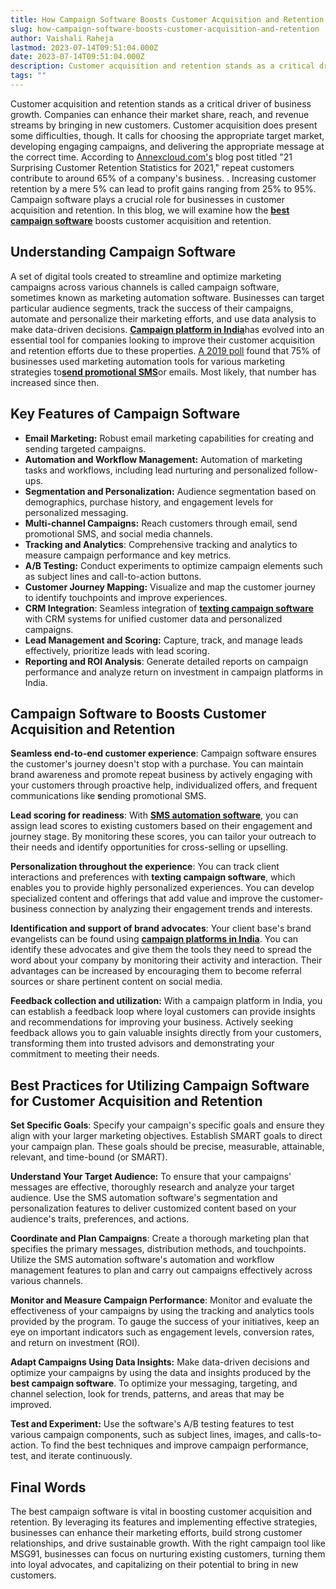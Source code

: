 ```yaml
---
title: How Campaign Software Boosts Customer Acquisition and Retention
slug: how-campaign-software-boosts-customer-acquisition-and-retention
author: Vaishali Raheja
lastmod: 2023-07-14T09:51:04.000Z
date: 2023-07-14T09:51:04.000Z
description: Customer acquisition and retention stands as a critical driver of business growth. Companies can enhance their market share, reach, and revenue streams by bringing in new customers. Customer acquisition does present some difficulties, though. It calls for choosing the appropriate target market, developing engaging campaigns, and delivering the appropriate message at the correct time. According to [Annexcloud.com's](https://www.annexcloud.com/blog/21-surprising-customer-retention-statistics-2021/) blog post titled "21 Surprising Customer Retention Statistics for 2021," repeat customers contribute to around 65% of a company's business. . Increasing customer retention by a mere 5% can lead to profit gains ranging from 25% to 95%. Campaign software plays a crucial role for businesses in customer acquisition and retention. In this blog, we will examine how the boosts customer acquisition and retention.
tags: ""
---
```


Customer acquisition and retention stands as a critical driver of business growth. Companies can enhance their market share, reach, and revenue streams by bringing in new customers. Customer acquisition does present some difficulties, though. It calls for choosing the appropriate target market, developing engaging campaigns, and delivering the appropriate message at the correct time. According to [Annexcloud.com's](https://www.annexcloud.com/blog/21-surprising-customer-retention-statistics-2021/) blog post titled "21 Surprising Customer Retention Statistics for 2021," repeat customers contribute to around 65% of a company's business. . Increasing customer retention by a mere 5% can lead to profit gains ranging from 25% to 95%. Campaign software plays a crucial role for businesses in customer acquisition and retention. In this blog, we will examine how the [**best campaign software**](https://msg91.com/campaign) boosts customer acquisition and retention.

**Understanding Campaign Software**
-----------------------------------

A set of digital tools created to streamline and optimize marketing campaigns across various channels is called campaign software, sometimes known as marketing automation software. Businesses can target particular audience segments, track the success of their campaigns, automate and personalize their marketing efforts, and use data analysis to make data-driven decisions. [**Campaign platform in India**](https://msg91.com/campaign)has evolved into an essential tool for companies looking to improve their customer acquisition and retention efforts due to these properties. [A 2019 poll](https://resources.industrydive.com/state-of-marketing-automation-2019-survey-report) found that 75% of businesses used marketing automation tools for various marketing strategies to[**send promotional SMS**](https://msg91.com/campaign)or emails. Most likely, that number has increased since then.

**Key Features of Campaign Software**
-------------------------------------

* **Email Marketing:** Robust email marketing capabilities for creating and sending targeted campaigns.
* **Automation and Workflow Management:** Automation of marketing tasks and workflows, including lead nurturing and personalized follow-ups.
* **Segmentation and Personalization:** Audience segmentation based on demographics, purchase history, and engagement levels for personalized messaging.
* **Multi-channel Campaigns:** Reach customers through email, send promotional SMS, and social media channels.
* **Tracking and Analytics**: Comprehensive tracking and analytics to measure campaign performance and key metrics.
* **A/B Testing:** Conduct experiments to optimize campaign elements such as subject lines and call-to-action buttons.
* **Customer Journey Mapping:** Visualize and map the customer journey to identify touchpoints and improve experiences.
* **CRM Integration**: Seamless integration of [**texting campaign software**](https://msg91.com/campaign) with CRM systems for unified customer data and personalized campaigns.
* **Lead Management and Scoring:** Capture, track, and manage leads effectively, prioritize leads with lead scoring.
* **Reporting and ROI Analysis**: Generate detailed reports on campaign performance and analyze return on investment in campaign platforms in India.

**Campaign Software to Boosts Customer Acquisition and Retention**
------------------------------------------------------------------

**Seamless end-to-end customer experience**: Campaign software ensures the customer's journey doesn't stop with a purchase. You can maintain brand awareness and promote repeat business by actively engaging with your customers through proactive help, individualized offers, and frequent communications like **s**ending promotional SMS.

**Lead scoring for readiness**: With [**SMS automation software**](https://msg91.com/campaign), you can assign lead scores to existing customers based on their engagement and journey stage. By monitoring these scores, you can tailor your outreach to their needs and identify opportunities for cross-selling or upselling.

**Personalization throughout the experience**: You can track client interactions and preferences with **texting campaign software**, which enables you to provide highly personalized experiences. You can develop specialized content and offerings that add value and improve the customer-business connection by analyzing their engagement trends and interests.

**Identification and support of brand advocates**: Your client base's brand evangelists can be found using [**campaign platforms in India**](https://msg91.com/campaign). You can identify these advocates and give them the tools they need to spread the word about your company by monitoring their activity and interaction. Their advantages can be increased by encouraging them to become referral sources or share pertinent content on social media.

**Feedback collection and utilization:** With a campaign platform in India, you can establish a feedback loop where loyal customers can provide insights and recommendations for improving your business. Actively seeking feedback allows you to gain valuable insights directly from your customers, transforming them into trusted advisors and demonstrating your commitment to meeting their needs.

**Best Practices for Utilizing Campaign Software for Customer Acquisition and Retention**
-----------------------------------------------------------------------------------------

**Set Specific Goals**: Specify your campaign's specific goals and ensure they align with your larger marketing objectives. Establish SMART goals to direct your campaign plan. These goals should be precise, measurable, attainable, relevant, and time-bound (or SMART).

**Understand Your Target Audience:** To ensure that your campaigns' messages are effective, thoroughly research and analyze your target audience. Use the SMS automation software's segmentation and personalization features to deliver customized content based on your audience's traits, preferences, and actions.

**Coordinate and Plan Campaigns**: Create a thorough marketing plan that specifies the primary messages, distribution methods, and touchpoints. Utilize the SMS automation software's automation and workflow management features to plan and carry out campaigns effectively across various channels.

**Monitor and Measure Campaign Performance**: Monitor and evaluate the effectiveness of your campaigns by using the tracking and analytics tools provided by the program. To gauge the success of your initiatives, keep an eye on important indicators such as engagement levels, conversion rates, and return on investment (ROI).

**Adapt Campaigns Using Data Insights:** Make data-driven decisions and optimize your campaigns by using the data and insights produced by the **best campaign software**. To optimize your messaging, targeting, and channel selection, look for trends, patterns, and areas that may be improved.

**Test and Experiment:** Use the software's A/B testing features to test various campaign components, such as subject lines, images, and calls-to-action. To find the best techniques and improve campaign performance, test, and iterate continuously.

Final Words
-----------

The best campaign software is vital in boosting customer acquisition and retention. By leveraging its features and implementing effective strategies, businesses can enhance their marketing efforts, build strong customer relationships, and drive sustainable growth. With the right campaign tool like MSG91, businesses can focus on nurturing existing customers, turning them into loyal advocates, and capitalizing on their potential to bring in new customers.

